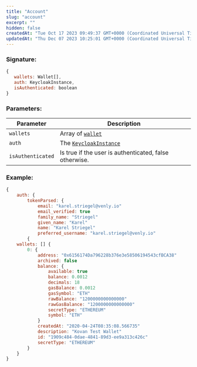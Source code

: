 ```yaml
---
title: "Account"
slug: "account"
excerpt: ""
hidden: false
createdAt: "Tue Oct 17 2023 09:49:37 GMT+0000 (Coordinated Universal Time)"
updatedAt: "Thu Dec 07 2023 10:25:01 GMT+0000 (Coordinated Universal Time)"
---
```

### Signature:

```javascript
{
   wallets: Wallet[],
   auth: KeycloakInstance,
   isAuthenticated: boolean
}
```

### Parameters:

| Parameter         | Description                                                             |
| ----------------- | ----------------------------------------------------------------------- |
| `wallets`         | Array of [`wallet`](https://venly.readme.io/docs/wallet)                |
| `auth`            | The [`KeycloakInstance`](https://venly.readme.io/docs/keycloakinstance) |
| `isAuthenticated` | Is true if the user is authenticated, false otherwise.                  |

### Example:

```javascript
{
    auth: {
        tokenParsed: {
            email: "karel.striegel@venly.io"
            email_verified: true
            family_name: "Striegel"
            given_name: "Karel"
            name: "Karel Striegel"
            preferred_username: "karel.striegel@venly.io"
        {
    wallets: [] {
        0: {
            address: "0x6156174Da796228b376e3e58506194543cfBCA38"
            archived: false
            balance: {
                available: true
                balance: 0.0012
                decimals: 18
                gasBalance: 0.0012
                gasSymbol: "ETH"
                rawBalance: "1200000000000000"
                rawGasBalance: "1200000000000000"
                secretType: "ETHEREUM"
                symbol: "ETH"
            }
            createdAt: "2020-04-24T08:35:08.566735"
            description: "Kovan Test Wallet"
            id: "1909c484-0dae-4841-89d3-ee9a313c426c"
            secretType: "ETHEREUM"
        }
    }
}
```
